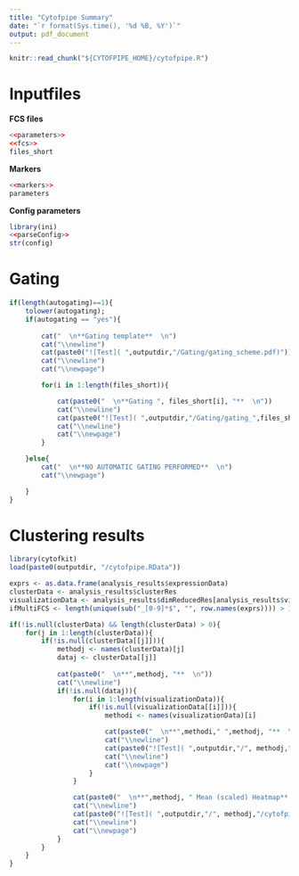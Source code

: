 ```yaml
---
title: "Cytofpipe Summary" 
date: "`r format(Sys.time(), '%d %B, %Y')`" 
output: pdf_document 
---
```



```r
knitr::read_chunk("${CYTOFPIPE_HOME}/cytofpipe.R")
```


# Inputfiles

**FCS files**
```r
<<parameters>>
<<fcs>>
files_short
```

**Markers**
```r
<<markers>>
parameters
```

**Config parameters**
```r
library(ini)
<<parseConfig>>
str(config)
```

\newpage						

# Gating

```r
if(length(autogating)==1){
	tolower(autogating);
	if(autogating == "yes"){
		
		cat("  \n**Gating template**  \n")
		cat("\\newline")
		cat(paste0("![Test]( ",outputdir,"/Gating/gating_scheme.pdf)"))
		cat("\\newline")
		cat("\\newpage")

		for(i in 1:length(files_short)){

			cat(paste0("  \n**Gating ", files_short[i], "**  \n"))
			cat("\\newline")
			cat(paste0("![Test]( ",outputdir,"/Gating/gating_",files_short[i],".pdf)"))
			cat("\\newline")
			cat("\\newpage")
		}

	}else{
		cat("  \n**NO AUTOMATIC GATING PERFORMED**  \n")
		cat("\\newpage")

	}
}
```


# Clustering results

```r

library(cytofkit)
load(paste0(outputdir, "/cytofpipe.RData"))

exprs <- as.data.frame(analysis_results$expressionData)
clusterData <- analysis_results$clusterRes
visualizationData <- analysis_results$dimReducedRes[analysis_results$visualizationMethods]
ifMultiFCS <- length(unique(sub("_[0-9]*$", "", row.names(exprs)))) > 1

if(!is.null(clusterData) && length(clusterData) > 0){
	for(j in 1:length(clusterData)){
		if(!is.null(clusterData[[j]])){
			methodj <- names(clusterData)[j]
			dataj <- clusterData[[j]]
			
			cat(paste0("  \n**",methodj, "**  \n"))
			cat("\\newline")
			if(!is.null(dataj)){
				for(i in 1:length(visualizationData)){
					if(!is.null(visualizationData[[i]])){
						methodi <- names(visualizationData)[i]

						cat(paste0("  \n**",methodi," ",methodj, "**  \n"))
						cat("\\newline")
						cat(paste0("![Test]( ",outputdir,"/", methodj,"/cytofpipe_",methodi,"_",methodj,"_cluster_scatter_plot.pdf)"))
						cat("\\newline")
						cat("\\newpage")
					}
				}

				cat(paste0("  \n**",methodj, " Mean (scaled) Heatmap**  \n"))
				cat("\\newline")
				cat(paste0("![Test]( ",outputdir,"/", methodj,"/cytofpipe_",methodj,"_cluster_mean_heatmap_scaled.pdf)"))
				cat("\\newline")
				cat("\\newpage")                          
			}
		}
	}
}

```
